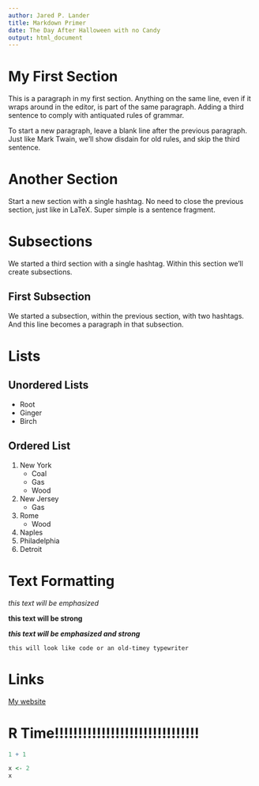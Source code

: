 ```yaml
---
author: Jared P. Lander
title: Markdown Primer
date: The Day After Halloween with no Candy
output: html_document
---
```


# My First Section

This is a paragraph in my first section. Anything on the same line, even if it wraps around in the editor, is part of the same paragraph. Adding a third sentence to comply with antiquated rules of grammar.

To start a new paragraph, leave a blank line after the previous paragraph. Just like Mark Twain, we'll show disdain for old rules, and skip the third sentence.

# Another Section

Start a new section with a single hashtag. No need to close the previous section, just like in LaTeX. Super simple is a sentence fragment.

# Subsections

We started a third section with a single hashtag. Within this section we'll create subsections.

## First Subsection

We started a subsection, within the previous section, with two hashtags. And this line becomes a paragraph in that subsection.

# Lists

## Unordered Lists

- Root
- Ginger
- Birch

## Ordered List

1. New York
    - Coal
    - Gas
    - Wood
1. New Jersey
    - Gas
1. Rome
    - Wood
1. Naples
1. Philadelphia
1. Detroit

# Text Formatting

_this text will be emphasized_

__this text will be strong__

___this text will be emphasized and strong___

`this will look like code or an old-timey typewriter`

# Links

[My website](http://www.jaredlander.com)

# R Time!!!!!!!!!!!!!!!!!!!!!!!!!!!!!!!

```r
1 + 1
```


```r
x <- 2
x
```

